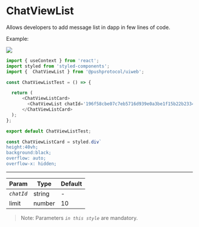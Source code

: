# ChatViewList
Allows developers to add message list in dapp in few lines of code.

<head>
<title>UiWeb - ChatViewList</title>
</head>


<Tabs className="codetabs" groupId="code-examples">
<TabItem value="js" attributes={{className: "codetab js"}} default>

Example:

<ModalContainer>
  <img src={require("/static/img/uiweb/messagelist.png").default} />
</ModalContainer>


  ```typescript
  import { useContext } from 'react';
  import styled from 'styled-components';
  import {  ChatViewList } from '@pushprotocol/uiweb';

  const ChatViewListTest = () => {

    return (
        <ChatViewListCard>
          <ChatViewList chatId='196f58cbe07c7eb5716d939e0a3be1f15b22b2334d5179c601566600016860ac' limit={10} />
        </ChatViewListCard>
    );
  };

  export default ChatViewListTest;

  const ChatViewListCard = styled.div`
  height:40vh;
  background:black;
  overflow: auto;
  overflow-x: hidden;
  ```

</TabItem>
</Tabs>

---
  
  | Param      | Type   | Default |
  | ---------- | ------ | ------- |
  | _`chatId`_ | string | -       |
  | limit      | number | 10      |

  
  > Note: Parameters _`in this style`_ are mandatory.
